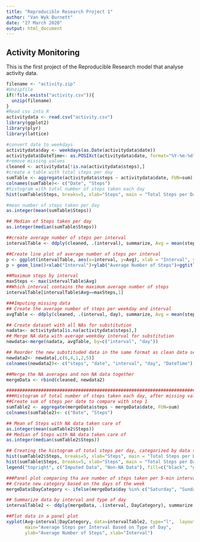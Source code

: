 ---
title: "Reproducible Research Project 1"
author: "Van Wyk Burnett"
date: "27 March 2020"
output: html_document
---

## Activity Monitoring

This is the first project of the Reproducible Research model that analyse activity data.

```{r load data, echo=TRUE}
filename <- "activity.zip"
#Unzipfile
if(!file.exists("activity.csv")){
  unzip(filename)
}
#Read csv into R
activitydata <- read.csv("activity.csv")
library(ggplot2)
library(plyr)
library(lattice)
```

```{r }
#convert date to weekdays
activitydata$day <- weekdays(as.Date(activitydata$date))
activitydata$DateTime<- as.POSIXct(activitydata$date, format="%Y-%m-%d")
#remove missing values
cleaned <- activitydata[!is.na(activitydata$steps),]
#create a table with total steps per day
sumTable <- aggregate(activitydata$steps ~ activitydata$date, FUN=sum)
colnames(sumTable)<- c("Date", "Steps")
#histogram with total number of steps taken each day
hist(sumTable$Steps, breaks=5, xlab="Steps", main = "Total Steps per Day")

#mean number of steps taken per day
as.integer(mean(sumTable$Steps))

## Median of Steps taken per day
as.integer(median(sumTable$Steps))
```

```{r average}
##create average number of steps per interval
intervalTable <- ddply(cleaned, .(interval), summarize, Avg = mean(steps))

##Create line plot of average number of steps per interval
p <- ggplot(intervalTable, aes(x=interval, y=Avg), xlab = "Interval", ylab="Average Number of Steps")
p + geom_line()+xlab("Interval")+ylab("Average Number of Steps")+ggtitle("Average Number of Steps per Interval")
```

```{r max}
##Maximum steps by interval
maxSteps <- max(intervalTable$Avg)
##Which interval contains the maximum average number of steps
intervalTable[intervalTable$Avg==maxSteps,1]
```

```{r missing values}
###Imputing missing data
## Create the average number of steps per weekday and interval
avgTable <- ddply(cleaned, .(interval, day), summarize, Avg = mean(steps))

## Create dataset with all NAs for substitution
nadata<- activitydata[is.na(activitydata$steps),]
## Merge NA data with average weekday interval for substitution
newdata<-merge(nadata, avgTable, by=c("interval", "day"))

## Reorder the new substituded data in the same format as clean data set
newdata2<- newdata[,c(6,4,1,2,5)]
colnames(newdata2)<- c("steps", "date", "interval", "day", "DateTime")

##Merge the NA averages and non NA data together
mergeData <- rbind(cleaned, newdata2)

```

```{r total steps per day}
#########################################################################
###Histogram of total number of steps taken each day, after missing values are imputed.
##Create sum of steps per date to compare with step 1
sumTable2 <- aggregate(mergeData$steps ~ mergeData$date, FUN=sum)
colnames(sumTable2)<- c("Date", "Steps")

## Mean of Steps with NA data taken care of
as.integer(mean(sumTable2$Steps))
## Median of Steps with NA data taken care of
as.integer(median(sumTable2$Steps))

## Creating the histogram of total steps per day, categorized by data set to show impact
hist(sumTable2$Steps, breaks=5, xlab="Steps", main = "Total Steps per Day with NAs Imputed", col="Black")
hist(sumTable$Steps, breaks=5, xlab="Steps", main = "Total Steps per Day with NAs Imputed", col="Grey", add=T)
legend("topright", c("Imputed Data", "Non-NA Data"), fill=c("black", "grey") )
```

```{r interval}
###Panel plot comparing tha ave number of steps taken per 5-min interval across weekdays and weekends.
## Create new category based on the days of the week
mergeData$DayCategory <- ifelse(mergeData$day %in% c("Saturday", "Sunday"), "Weekend", "Weekday")

## Summarize data by interval and type of day
intervalTable2 <- ddply(mergeData, .(interval, DayCategory), summarize, Avg = mean(steps))

##Plot data in a panel plot
xyplot(Avg~interval|DayCategory, data=intervalTable2, type="l",  layout = c(1,2),
       main="Average Steps per Interval Based on Type of Day", 
       ylab="Average Number of Steps", xlab="Interval")
```
